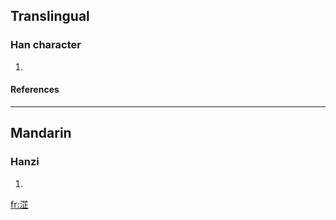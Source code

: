 ==Translingual==
===Han character===
{{Han char|rn=85|rad=水|as=08|sn=11|four=3411<sub>1</sub>|canj=水廿卜一 (ETYM)}}
# {{defn|Han|sort=水08}}
====References====
{{Han ref|kx=0633.020|dkj=17701|hdz=31641.050|uh=6DFD|ud=28157|bh=D643|bd=54851}}

----
==Mandarin==
===Hanzi===
{{cmn-hanzi|pin=[[zhǐ]] (zhi3)|wg=chih<sup>3</sup>}}
# {{defn|Mandarin}}

[[fr:淽]]